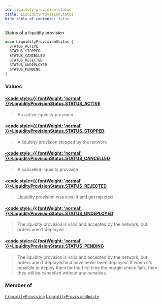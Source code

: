 ```yaml
---
id: liquidity-provision-status
title: LiquidityProvisionStatus
hide_table_of_contents: false
---
```








Status of a liquidity provision

```graphql
enum LiquidityProvisionStatus {
  STATUS_ACTIVE
  STATUS_STOPPED
  STATUS_CANCELLED
  STATUS_REJECTED
  STATUS_UNDEPLOYED
  STATUS_PENDING
}
```


### Values

#### [<code style={{ fontWeight: 'normal' }}>LiquidityProvisionStatus.<b>STATUS_ACTIVE</b></code>](#) 
> An active liquidity provision
> 

#### [<code style={{ fontWeight: 'normal' }}>LiquidityProvisionStatus.<b>STATUS_STOPPED</b></code>](#) 
> A liquidity provision stopped by the network
> 

#### [<code style={{ fontWeight: 'normal' }}>LiquidityProvisionStatus.<b>STATUS_CANCELLED</b></code>](#) 
> A cancelled liquidity provision
> 

#### [<code style={{ fontWeight: 'normal' }}>LiquidityProvisionStatus.<b>STATUS_REJECTED</b></code>](#) 
> Liquidity provision was invalid and got rejected
> 

#### [<code style={{ fontWeight: 'normal' }}>LiquidityProvisionStatus.<b>STATUS_UNDEPLOYED</b></code>](#) 
> The liquidity provision is valid and accepted by the network, but orders aren't deployed
> 

#### [<code style={{ fontWeight: 'normal' }}>LiquidityProvisionStatus.<b>STATUS_PENDING</b></code>](#) 
> The liquidity provision is valid and accepted by the network, but orders aren't deployed and
have never been deployed. If when it's possible to deploy them for the first time the
margin check fails, then they will be cancelled without any penalties.
> 



### Member of

[`LiquidityProvision`](/testnet/api/graphql/objects/liquidity-provision)  <Badge class="secondary" text="object"/><Bullet />[`LiquidityProvisionUpdate`](/testnet/api/graphql/objects/liquidity-provision-update)  <Badge class="secondary" text="object"/>



